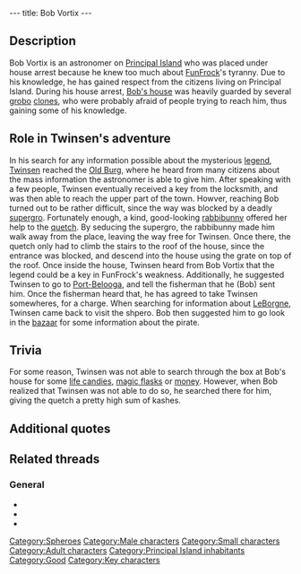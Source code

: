 ---
title: Bob Vortix
---

{{Character|
Name=Bob Vortix|
Image=Bob Vortix.gif|
Race=[[Sphero]]|
Gender=Male|
Size=Small|
Age=Adult}}

{{Quote|
Quote=I am Bob Vortix, astronomer under house arrest. What are you doing in town, apart from beating up clones?|
Character=Bob Vortix}}

==Description==
Bob Vortix is an astronomer on [[Principal Island]] who was placed under house arrest because he knew too much about [[FunFrock]]'s tyranny. Due to his knowledge, he has gained respect from the citizens living on Principal Island.
During his house arrest, [[Bob Vortix's house|Bob's house]] was heavily guarded by several [[grobo]] [[clones]], who were probably afraid of people trying to reach him, thus gaining some of his knowledge.

==Role in Twinsen's adventure==
In his search for any information possible about the mysterious [[Sendell's legend|legend]], [[Twinsen]] reached the [[Old Burg]], where he heard from many citizens about the mass information the astronomer is able to give him. After speaking with a few people, Twinsen eventually received a key from the locksmith, and was then able to reach the upper part of the town. Howver, reaching Bob turned out to be rather difficult, since the way was blocked by a deadly [[supergro]]. Fortunately enough, a kind, good-looking [[rabbibunny]] offered her help to the [[quetch]]. By seducing the supergro, the rabbibunny made him walk away from the place, leaving the way free for Twinsen. Once there, the quetch only had to climb the stairs to the roof of the house, since the entrance was blocked, and descend into the house using the grate on top of the roof.
Once inside the house, Twinsen heard from Bob Vortix that the legend could be a key in FunFrock's weakness. Additionally, he suggested Twinsen to go to [[Port-Belooga]], and tell the fisherman that he (Bob) sent him. Once the fisherman heard that, he has agreed to take Twinsen somewheres, for a charge.
When searching for information about [[LeBorgne]], Twinsen came back to visit the shpero. Bob then suggested him to go look in the [[Principal Island bazaar|bazaar]] for some information about the pirate.

==Trivia==
For some reason, Twinsen was not able to search through the box at Bob's house for some [[life candies]], [[magic flasks]] or [[Kashes|money]]. However, when Bob realized that Twinsen was not able to do so, he searched there for him, giving the quetch a pretty high sum of kashes.

==Additional quotes==
{{Quote|
Quote=This young girl must be someone important if that tyrant FunFrock is holding her outside of Citadel Island. Something funny is going on with this forbidding of any talk about the Legend: this must be some kind of weakness in his power! Find out what is behind the Legend, it's your only hope of seeing your friend again. If you need to leave the island, I know a friend who can help you at Port-Belooga. Tell him that I sent you. And be discreet in your quest.|
Character=Bob Vortix}}
{{Quote|
Quote=Unfortunatly I don'y know anything about the Legend, but I have a fisherman friend who could help you in your travels if you tell him that I sent you. He lives at Port-Belooga.|
Character=Bob Vortix}}
{{Quote|
Quote=Hmmh! Quite a charecter, that LeBorgne, he scoured the entire hemisphere a few hundered years ago. My fisherman friend told me that the Bazaar is selling an object that belonged to LeBorgne.|
Character=Bob Vortix}}
{{Quote|
Quote=Sorry I didn't see them, but try going to the astronomers house in the Old Burg, he knows alot about what is going on.|
Character=[[Beatrice]]}}
{{Quote|
Quote=I have not seen this young lady. But go to the astronomers house. Even though he is not allowed to leave his own house, he knows everything. He lives in the last house on the hill, overlooking the city.|
Character=Shopkeeper in [[Old Burg]]}}

==Related threads==
===General===
* {{thread|id=10195|title=Interesting LBA facts <nowiki>[Discuss]</nowiki>}}
* {{thread|id=7543|title=Astronomer?}}
* {{thread|id=6811|title=LBA makes no sense}}

[[Category:Spheroes]]
[[Category:Male characters]]
[[Category:Small characters]]
[[Category:Adult characters]]
[[Category:Principal Island inhabitants]]
[[Category:Good]]
[[Category:Key characters]]